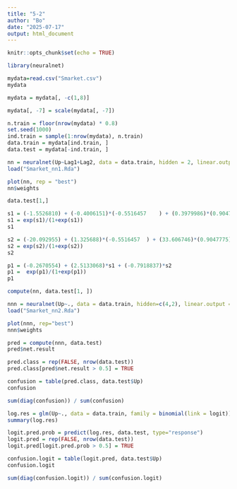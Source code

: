 ```yaml
---
title: "5-2"
author: "Bo"
date: "2025-07-17"
output: html_document
---
```


```r
knitr::opts_chunk$set(echo = TRUE)
```


```r
library(neuralnet)
```


```r
mydata=read.csv("Smarket.csv")
mydata
```


```r
mydata = mydata[, -c(1,8)]

mydata[, -7] = scale(mydata[, -7])

```


```r
n.train = floor(nrow(mydata) * 0.8)
set.seed(1000)
ind.train = sample(1:nrow(mydata), n.train)
data.train = mydata[ind.train, ]
data.test = mydata[-ind.train, ]
```


```r
nn = neuralnet(Up~Lag1+Lag2, data = data.train, hidden = 2, linear.output = FALSE)
load("Smarket_nn1.Rda")
```


```r
plot(nn, rep = "best")
nn$weights
```


```r
data.test[1,]

```


```r
s1 = (-1.5526810) + (-0.4006151)*(-0.5516457	) + (0.3979986)*(0.9047775)
s1 = exp(s1)/(1+exp(s1))
s1
```

```r
s2 = (-20.092955) + (1.325688)*(-0.5516457	) + (33.606746)*(0.9047775)
s2 = exp(s2)/(1+exp(s2))
s2
```

```r
p1 = (-0.2670554) + (2.5133068)*s1 + (-0.7918837)*s2
p1 =  exp(p1)/(1+exp(p1))
p1
```


```r
compute(nn, data.test[1, ])
```


```r

nnn = neuralnet(Up~., data = data.train, hidden=c(4,2), linear.output = FALSE)
load("Smarket_nn2.Rda")

```


```r
plot(nnn, rep="best")
nnn$weights

```


```r
pred = compute(nnn, data.test)
pred$net.result
```


```r
pred.class = rep(FALSE, nrow(data.test))
pred.class[pred$net.result > 0.5] = TRUE
```


```r
confusion = table(pred.class, data.test$Up)
confusion
```

```r
sum(diag(confusion)) / sum(confusion)
```

```r
log.res = glm(Up~., data = data.train, family = binomial(link = logit))
summary(log.res)
```

```r
logit.pred.prob = predict(log.res, data.test, type="response")
logit.pred = rep(FALSE, nrow(data.test))
logit.pred[logit.pred.prob > 0.5] = TRUE

```


```r
confusion.logit = table(logit.pred, data.test$Up)
confusion.logit
```

```r
sum(diag(confusion.logit)) / sum(confusion.logit)
```

```r

```






























































